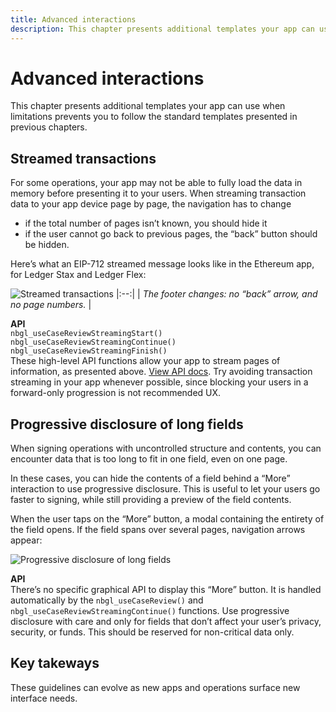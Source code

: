 ```yaml
---
title: Advanced interactions
description: This chapter presents additional templates your app can use when limitations prevents you to follow the standard templates presented in previous chapters.
---
```



# Advanced interactions

This chapter presents additional templates your app can use when limitations prevents you to follow the standard templates presented in previous chapters.

## Streamed transactions

For some operations, your app may not be able to fully load the data in memory before presenting it to your users. When streaming transaction data to your app device page by page, the navigation has to change
- if the total number of pages isn’t known, you should hide it
- if the user cannot go back to previous pages, the “back” button should be hidden.

Here’s what an EIP-712 streamed message looks like in the Ethereum app, for Ledger Stax and Ledger Flex:

![Streamed transactions](/device-app/stax-flex-streamed-transactions.png)
|:--:| 
| *The footer changes: no “back” arrow, and no page numbers.* |

<Callout emoji="💻">
	<b>API</b><br/>
  	<code>nbgl_useCaseReviewStreamingStart()</code><br/>
  	<code>nbgl_useCaseReviewStreamingContinue()</code><br/>
  	<code>nbgl_useCaseReviewStreamingFinish()</code><br/>
  	These high-level API functions allow your app to stream pages of information, as presented above. <a href="https://ledgerhq.github.io/ledger-secure-sdk/nbgl__use__case_8h.html#a42b9838f8e87318f142b4bfa11cd8e1a">View API docs</a>.
</Callout>

<Callout type="warning" emoji="⚠️">
  Try avoiding transaction streaming in your app whenever possible, since blocking your users in a forward-only progression is not recommended UX.
</Callout>

## Progressive disclosure of long fields

When signing operations with uncontrolled structure and contents, you can encounter data that is too long to fit in one field, even on one page.

In these cases, you can hide the contents of a field behind a “More” interaction to use progressive disclosure. This is useful to let your users go faster to signing, while still providing a preview of the field contents.

When the user taps on the “More” button, a modal containing the entirety of the field opens. If the field spans over several pages, navigation arrows appear:

![Progressive disclosure of long fields](/device-app/stax-flex-long-fields.png)

<Callout emoji="💻">
	<b>API</b><br/>
	There’s no specific graphical API to display this “More” button. It is handled automatically by the <code>nbgl_useCaseReview()</code> and <code>nbgl_useCaseReviewStreamingContinue()</code> functions.
</Callout>

<Callout type="warning" emoji="⚠️">
  Use progressive disclosure with care and only for fields that don’t affect your user’s privacy, security, or funds. This should be reserved for non-critical data only. 
</Callout>


## Key takeways

<KeyTakeaway>
	These guidelines can evolve as new apps and operations surface new interface needs. 
</KeyTakeaway>

